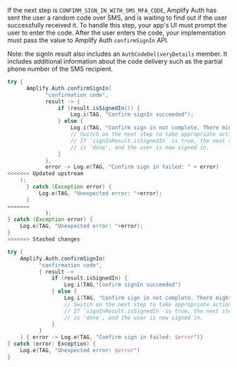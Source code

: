 If the next step is `CONFIRM_SIGN_IN_WITH_SMS_MFA_CODE`, Amplify Auth has sent the user a random code over SMS, and is waiting to find out if the user successfully received it. To handle this step, your app's UI must prompt the user to enter the code. After the user enters the code, your implementation must pass the value to Amplify Auth `confirmSignIn` API.

Note: the signIn result also includes an `AuthCodeDeliveryDetails` member. It includes additional information about the code delivery such as the partial phone number of the SMS recipient.

<BlockSwitcher>

<Block name="Java">

```java
try {
      Amplify.Auth.confirmSignIn(
            "confirmation code",
            result -> {
                if (result.isSignedIn()) {
                    Log.i(TAG, "Confirm signIn succeeded");
                } else {
                    Log.i(TAG, "Confirm sign in not complete. There might be additional steps: " + result.getNextStep());
                    // Switch on the next step to take appropriate actions.
                    // If `signInResult.isSignedIn` is true, the next step
                    // is 'done', and the user is now signed in.
                }
            },
            error -> Log.e(TAG, "Confirm sign in failed: " + error)
<<<<<<< Updated upstream
    );
      } catch (Exception error) {
          Log.e(TAG, "Unexpected error: "+error);
      }
=======
            );
} catch (Exception error) {
    Log.e(TAG, "Unexpected error: "+error);
}
>>>>>>> Stashed changes
```
</Block>

<Block name="Kotlin">

```kotlin
try {
    Amplify.Auth.confirmSignIn(
          "confirmation code",
          { result ->
              if (result.isSignedIn) {
                  Log.i(TAG,"Confirm signIn succeeded")
              } else {
                  Log.i(TAG, "Confirm sign in not complete. There might be additional steps: ${result.nextStep}")
                  // Switch on the next step to take appropriate actions.
                  // If `signInResult.isSignedIn` is true, the next step
                  // is 'done', and the user is now signed in.
              }
          }
    ) { error -> Log.e(TAG, "Confirm sign in failed: $error")}
} catch (error: Exception) {
    Log.e(TAG, "Unexpected error: $error")
}
```
</Block>

</BlockSwitcher>
